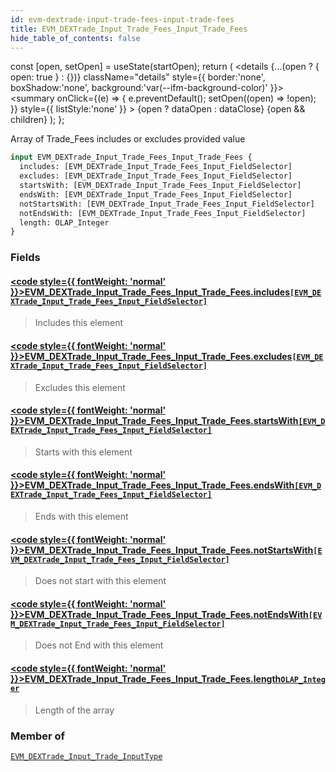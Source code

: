 ```yaml
---
id: evm-dextrade-input-trade-fees-input-trade-fees
title: EVM_DEXTrade_Input_Trade_Fees_Input_Trade_Fees
hide_table_of_contents: false
---
```







  const [open, setOpen] = useState(startOpen);
  return (
    <details {...(open ? { open: true } : {})} className="details" style={{ border:'none', boxShadow:'none', background:'var(--ifm-background-color)' }}>
      <summary
        onClick={(e) => {
          e.preventDefault();
          setOpen((open) => !open);
        }}
        style={{ listStyle:'none' }}
      >
      {open ? dataOpen : dataClose}
      </summary>
      {open && children}
    </details>
  );
};








Array of Trade_Fees includes or excludes provided value


```graphql
input EVM_DEXTrade_Input_Trade_Fees_Input_Trade_Fees {
  includes: [EVM_DEXTrade_Input_Trade_Fees_Input_FieldSelector]
  excludes: [EVM_DEXTrade_Input_Trade_Fees_Input_FieldSelector]
  startsWith: [EVM_DEXTrade_Input_Trade_Fees_Input_FieldSelector]
  endsWith: [EVM_DEXTrade_Input_Trade_Fees_Input_FieldSelector]
  notStartsWith: [EVM_DEXTrade_Input_Trade_Fees_Input_FieldSelector]
  notEndsWith: [EVM_DEXTrade_Input_Trade_Fees_Input_FieldSelector]
  length: OLAP_Integer
}
```




### Fields

#### [<code style={{ fontWeight: 'normal' }}>EVM_DEXTrade_Input_Trade_Fees_Input_Trade_Fees.<b>includes</b></code>](#)<Bullet />[`[EVM_DEXTrade_Input_Trade_Fees_Input_FieldSelector]`](/docs/graphql-reference/inputs/evm-dextrade-input-trade-fees-input-field-selector) <Badge class="badge badge--secondary" text="list"/> <Badge class="badge badge--secondary" text="input"/> 
> 
> 
> Includes this element
> 

#### [<code style={{ fontWeight: 'normal' }}>EVM_DEXTrade_Input_Trade_Fees_Input_Trade_Fees.<b>excludes</b></code>](#)<Bullet />[`[EVM_DEXTrade_Input_Trade_Fees_Input_FieldSelector]`](/docs/graphql-reference/inputs/evm-dextrade-input-trade-fees-input-field-selector) <Badge class="badge badge--secondary" text="list"/> <Badge class="badge badge--secondary" text="input"/> 
> 
> 
> Excludes this element
> 

#### [<code style={{ fontWeight: 'normal' }}>EVM_DEXTrade_Input_Trade_Fees_Input_Trade_Fees.<b>startsWith</b></code>](#)<Bullet />[`[EVM_DEXTrade_Input_Trade_Fees_Input_FieldSelector]`](/docs/graphql-reference/inputs/evm-dextrade-input-trade-fees-input-field-selector) <Badge class="badge badge--secondary" text="list"/> <Badge class="badge badge--secondary" text="input"/> 
> 
> 
> Starts with this element
> 

#### [<code style={{ fontWeight: 'normal' }}>EVM_DEXTrade_Input_Trade_Fees_Input_Trade_Fees.<b>endsWith</b></code>](#)<Bullet />[`[EVM_DEXTrade_Input_Trade_Fees_Input_FieldSelector]`](/docs/graphql-reference/inputs/evm-dextrade-input-trade-fees-input-field-selector) <Badge class="badge badge--secondary" text="list"/> <Badge class="badge badge--secondary" text="input"/> 
> 
> 
> Ends with this element
> 

#### [<code style={{ fontWeight: 'normal' }}>EVM_DEXTrade_Input_Trade_Fees_Input_Trade_Fees.<b>notStartsWith</b></code>](#)<Bullet />[`[EVM_DEXTrade_Input_Trade_Fees_Input_FieldSelector]`](/docs/graphql-reference/inputs/evm-dextrade-input-trade-fees-input-field-selector) <Badge class="badge badge--secondary" text="list"/> <Badge class="badge badge--secondary" text="input"/> 
> 
> 
> Does not start with this element
> 

#### [<code style={{ fontWeight: 'normal' }}>EVM_DEXTrade_Input_Trade_Fees_Input_Trade_Fees.<b>notEndsWith</b></code>](#)<Bullet />[`[EVM_DEXTrade_Input_Trade_Fees_Input_FieldSelector]`](/docs/graphql-reference/inputs/evm-dextrade-input-trade-fees-input-field-selector) <Badge class="badge badge--secondary" text="list"/> <Badge class="badge badge--secondary" text="input"/> 
> 
> 
> Does not End with this element
> 

#### [<code style={{ fontWeight: 'normal' }}>EVM_DEXTrade_Input_Trade_Fees_Input_Trade_Fees.<b>length</b></code>](#)<Bullet />[`OLAP_Integer`](/docs/graphql-reference/inputs/olap-integer) <Badge class="badge badge--secondary" text="input"/> 
> 
> 
> Length of the array
> 



### Member of

[`EVM_DEXTrade_Input_Trade_InputType`](/docs/graphql-reference/inputs/evm-dextrade-input-trade-input-type)  <Badge class="badge badge--secondary" text="input"/>

